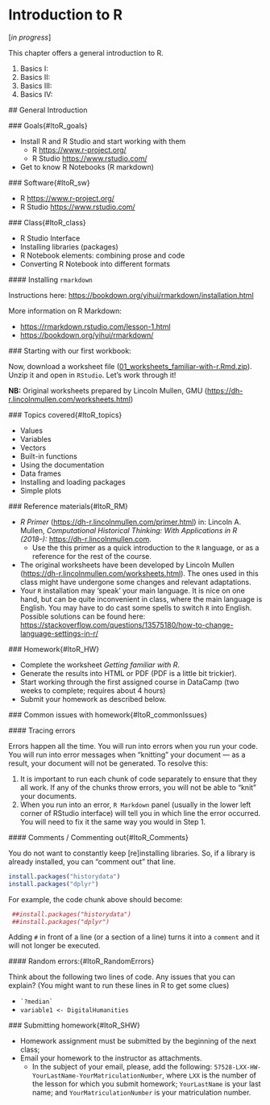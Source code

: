 # Introduction to R{#ItoR_00}

[*in progress*]

This chapter offers a general introduction to R.

1. Basics I:
2. Basics II:
3. Basics III:
4. Basics IV:

 ## General Introduction

 ### Goals{#ItoR_goals}

* Install R and R Studio and start working with them
	* R <https://www.r-project.org/> 
	* R Studio <https://www.rstudio.com/>
* Get to know R Notebooks (R markdown)

 ### Software{#ItoR_sw}

* R <https://www.r-project.org/> 
* R Studio <https://www.rstudio.com/>

 ### Class{#ItoR_class}

* R Studio Interface
* Installing libraries (packages)
* R Notebook elements: combining prose and code
* Converting R Notebook into different formats

 #### Installing `rmarkdown`{#ItoR_installation}

Instructions here: <https://bookdown.org/yihui/rmarkdown/installation.html>

More information on R Markdown:

* <https://rmarkdown.rstudio.com/lesson-1.html>
* <https://bookdown.org/yihui/rmarkdown/> 

<!--
 #### YAML header

``` r
---
title: "R Notebook Test"
output:
  html_document:
    df_print: paged
    toc: true
---
```
-->

 ### Starting with our first workbook:

Now, download a worksheet file ([01_worksheets_familiar-with-r.Rmd.zip](./files/ws/01_worksheets_familiar-with-r.Rmd.zip)). Unzip it and open in `RStudio`. Let's work through it!

**NB:** Original worksheets prepared by Lincoln Mullen, GMU (<https://dh-r.lincolnmullen.com/worksheets.html>)

 ### Topics covered{#ItoR_topics}

- Values
- Variables
- Vectors
- Built-in functions
- Using the documentation
- Data frames
- Installing and loading packages
- Simple plots


 ### Reference materials{#ItoR_RM}

* *R Primer* (<https://dh-r.lincolnmullen.com/primer.html>) in: Lincoln A. Mullen, *Computational Historical Thinking: With Applications in R (2018–):* <https://dh-r.lincolnmullen.com>.
	* Use the this primer as a quick introduction to the `R` language, or as a reference for the rest of the course.
* The original worksheets have been developed by Lincoln Mullen (<https://dh-r.lincolnmullen.com/worksheets.html>). The ones used in this class might have undergone some changes and relevant adaptations.
* Your `R` installation may ‘speak’ your main language. It is nice on one hand, but can be quite inconvenient in class, where the main language is English. You may have to do cast some spells to switch `R` into English. Possible solutions can be found here: <https://stackoverflow.com/questions/13575180/how-to-change-language-settings-in-r/>

 ### Homework{#ItoR_HW}

* Complete the worksheet *Getting familiar with R*.
* Generate the results into HTML or PDF (PDF is a little bit trickier).
* Start working through the first assigned course in DataCamp (two weeks to complete; requires about 4 hours)
* Submit your homework as described below.

 ### Common issues with homework{#ItoR_commonIssues}

 #### Tracing errors

Errors happen all the time. You will run into errors when you run your code. You will run into error messages when "knitting" your document --- as a result, your document will not be generated. To resolve this:

1. It is important to run each chunk of code separately to ensure that they all work. If any of the chunks throw errors, you will not be able to "knit" your documents.
2. When you run into an error, `R Markdown` panel (usually in the lower left corner of RStudio interface) will tell you in which line the error occurred. You will need to fix it the same way you would in Step 1.

 #### Comments / Commenting out{#ItoR_Comments}

You do not want to constantly keep [re]installing libraries. So, if a library is already installed, you can "comment out" that line.

```r
install.packages("historydata")
install.packages("dplyr")
```

For example, the code chunk above should become: 

```r
 ##install.packages("historydata")
 ##install.packages("dplyr")
```

Adding `#` in front of a line (or a section of a line) turns it into a `comment` and it will not longer be executed.

 #### Random errors:{#ItoR_RandomErrors}

Think about the following two lines of code. Any issues that you can explain? (You might want to run these lines in R to get some clues)

* ``` `?median` ```
* `variable1 <- DigitalHumanities`

 ### Submitting homework{#ItoR_SHW}

* Homework assignment must be submitted by the beginning of the next class;
* Email your homework to the instructor as attachments.
	*  In the subject of your email, please, add the following: `57528-LXX-HW-YourLastName-YourMatriculationNumber`, where `LXX` is the number of the lesson for which you submit homework; `YourLastName` is your last name; and `YourMatriculationNumber` is your matriculation number.
